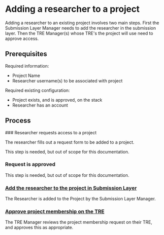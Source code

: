 
# Adding a researcher to a project

Adding a researcher to an existing project involves two main steps.
First the Submission Layer Manager needs to add the researcher in the submission layer.
Then the TRE Manager(s) whose TRE's the project will use need to approve access.

## Prerequisites

Required information:
- Project Name
- Researcher username(s) to be associated with project

Required existing configuration:
- Project exists, and is approved, on the stack
- Researcher has an account

## Process

<Steps>
### Researcher requests access to a project

The researcher fills out a request form to be added to a project.

<Callout>
This step is needed, but out of scope for this documentation.
</Callout>

### Request is approved

<Callout>
This step is needed, but out of scope for this documentation.
</Callout>

### [Add the researcher to the project in Submission Layer](/submission/guides/submissionManagerAddingNewProject#add-people-to-the-project)

The Researcher is added to the Project by the Submission Layer Manager.

### [Approve project membership on the TRE](/tre_agent/guides/TREManagerApprovingProject#review-project-memberships)

The TRE Manager reviews the project membership request on their TRE,
and approves this as appropriate.

</Steps>